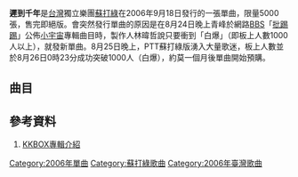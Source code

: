 {{Infobox Single 
| Name = 遲到千年
| Cover = Sodagreen thousandyearlate Single Cover.png
| Artist = 蘇打綠
| Released = 2006年9月18日
| Recorded = 
| Genre = [[國語流行|國語流行]]
| Length = 11分31秒
| Label = [[林暐哲音樂社|林暐哲音樂社]]
| Producer = 
| Last single = [[Believe_in_music|Believe in music]]<br/>（2004年）
| This single = '''遲到千年'''<br/>（2006年）
| Next single = [[我的未來不是夢_(蘇打綠+阿霈樂團翻唱)|我的未來不是夢]]<br/>（2006年）
| Misc =
}}

'''遲到千年'''是[[台灣|台灣]]獨立樂團[[蘇打綠|蘇打綠]]在2006年9月18日發行的一張單曲，限量5000張，售完即絕版。會突然發行單曲的原因是在8月24日晚上青峰於網路[[BBS|BBS]]「[[批踢踢|批踢踢]]」公佈[[小宇宙|小宇宙]]專輯曲目時，製作人林暐哲說只要衝到「白爆」（即板上人數1000人以上），就發新單曲。8月25日晚上，PTT蘇打綠版湧入大量歌迷，板上人數並於8月26日0時23分成功突破1000人（白爆），約莫一個月後單曲開始預購。

==曲目==
{{Tracklist
| title1 = 遲到千年
| note1 = demo

| title2 = 墜落
| note2 = demo

| title3 = 遲到千年
}}

==參考資料==
#[https://web.archive.org/web/20090621053023/http://www.kkbox.com.tw/funky/web_info/fJKK7sphoAwCuxY00JoJ008l.html KKBOX專輯介紹]

{{蘇打綠}}

[[Category:2006年單曲|Category:2006年單曲]]
[[Category:蘇打綠歌曲|Category:蘇打綠歌曲]]
[[Category:2006年臺灣歌曲|Category:2006年臺灣歌曲]]